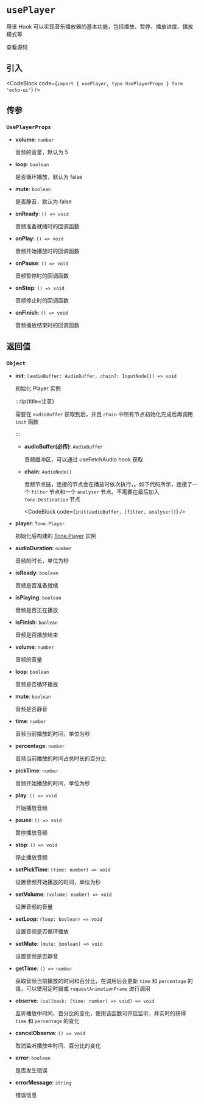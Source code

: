 
# `usePlayer`

用该 Hook 可以实现音乐播放器的基本功能，包括播放、暂停、播放进度、播放模式等

<Link
  href="https://github.com/codeacme17/echo-ui/blob/main/packages/hooks/usePlayer.ts"
  target="_blank"
  size="sm"
  className="flex items-center"
>
  <Github className="w-4 h-4" />
  <span className="ml-2">查看源码</span>
</Link>

## 引入

<CodeBlock code={`import { usePlayer, type UsePlayerProps } form 'echo-ui'`} />

## 传参

### `UsePlayerProps`

- **volume**: `number`

  音频的音量，默认为 5

- **loop**: `boolean`

  是否循环播放，默认为 false

- **mute**: `boolean`

  是否静音，默认为 false

- **onReady**: `() => void`

  音频准备就绪时的回调函数

- **onPlay**: `() => void`

  音频开始播放时的回调函数

- **onPause**: `() => void`

  音频暂停时的回调函数

- **onStop**: `() => void`

  音频停止时的回调函数

- **onFinish**: `() => void`

  音频播放结束时的回调函数

## 返回值

### `Object`

- **init**: `(audioBuffer: AudioBuffer, chain?: InputNode[]) => void`

  初始化 Player 实例

  :::tip{title=注意}

  需要在 `audioBuffer` 获取到后，并且 `chain` 中所有节点初始化完成后再调用 `init` 函数

  :::

  - **audioBuffer(必传)**: `AudioBuffer`

    音频缓冲区，可以通过 <Link href='/zh/hook/useFetchAudio'>useFetchAudio</Link> hook 获取

  - **chain**: `AudioNode[]`

    音频节点链，连接的节点会在播放时依次执行，。如下代码所示，连接了一个 `filter` 节点和一个 `analyser` 节点。不需要在最后加入 `Tone.Destination` 节点

    <CodeBlock code={`init(audioBuffer, [filter, analyser])`} />

- **player**: `Tone.Player`

  初始化后构建的 [Tone.Player](https://tonejs.github.io/docs/14.7.77/Player) 实例

- **audioDuration**: `number`

  音频的时长，单位为秒

- **isReady**: `boolean`

  音频是否准备就绪

- **isPlaying**: `boolean`

  音频是否正在播放

- **isFinish**: `boolean`

  音频是否播放结束

- **volume**: `number`

  音频的音量

- **loop**: `boolean`

  音频是否循环播放

- **mute**: `boolean`

  音频是否静音

- **time**: `number`

  音频当前播放的时间，单位为秒

- **percentage**: `number`

  音频当前播放的时间占总时长的百分比

- **pickTime**: `number`

  音频开始播放的时间，单位为秒

- **play**: `() => void`

  开始播放音频

- **pause**: `() => void`

  暂停播放音频

- **stop**: `() => void`

  停止播放音频

- **setPickTime**: `(time: number) => void`

  设置音频开始播放的时间，单位为秒

- **setVolume**: `(volume: number) => void`

  设置音频的音量

- **setLoop**: `(loop: boolean) => void`

  设置音频是否循环播放

- **setMute**: `(mute: boolean) => void`

  设置音频是否静音

- **getTime**: `() => number`

  获取音频当前播放的时间和百分比，在调用后会更新 `time` 和 `percentage` 的值，可以使用定时器或 `requestAnimationFrame` 进行调用

- **observe**: `(callback: (time: number) => void) => void`

  监听播放中时间、百分比的变化，使用该函数可开启监听，并实时的获得 `time` 和 `percentage` 的变化

- **cancelObserve**: `() => void`

  取消监听播放中时间、百分比的变化

- **error**: `boolean`

  是否发生错误

- **errorMessage**: `string`

  错误信息
